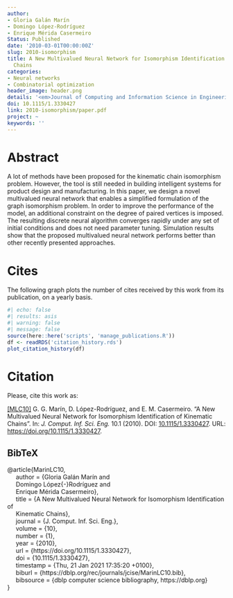 ```yaml
---
author:
- Gloria Galán Marín
- Domingo López-Rodríguez
- Enrique Mérida Casermeiro
Status: Published
date: '2010-03-01T00:00:00Z'
slug: 2010-isomorphism
title: A New Multivalued Neural Network for Isomorphism Identification of Kinematic
  Chains
categories:
- Neural networks
- Combinatorial optimization
header_image: header.png
details: '<em>Journal of Computing and Information Science in Engineering</em> 10(1) '
doi: 10.1115/1.3330427
link: 2010-isomorphism/paper.pdf
project: ~
keywords: ''
---
```




# Abstract


A lot of methods have been proposed for the kinematic chain isomorphism problem. However, the tool is still needed in building intelligent systems for product design and manufacturing. In this paper, we design a novel multivalued neural network that enables a simplified formulation of the graph isomorphism problem. In order to improve the performance of the model, an additional constraint on the degree of paired vertices is imposed. The resulting discrete neural algorithm converges rapidly under any set of initial conditions and does not need parameter tuning. Simulation results show that the proposed multivalued neural network performs better than other recently presented approaches.





# Cites

The following graph plots the number of cites received by this work from its publication, on a yearly basis.

```r
#| echo: false
#| results: asis
#| warning: false
#| message: false
source(here::here('scripts', 'manage_publications.R'))
df <- readRDS('citation_history.rds')
plot_citation_history(df)
```


# Citation
Please, cite this work as:


<a name=bib-MarinLC10></a>[[MLC10]](#cite-MarinLC10) G. G. Marín, D. López-Rodríguez, and E. M. Casermeiro. “A New Multivalued Neural Network for Isomorphism Identification of Kinematic Chains”. In: _J. Comput. Inf. Sci. Eng._ 10.1 (2010). DOI: [10.1115/1.3330427](https://doi.org/10.1115%2F1.3330427). URL: [https://doi.org/10.1115/1.3330427](https://doi.org/10.1115/1.3330427).

::: {.callout-note appearance="minimal" collapse=true}

## BibTeX

@article{MarinLC10,<br>&nbsp;&nbsp;&nbsp;&nbsp;  author    = {Gloria Galán Marín and<br>&nbsp;&nbsp;&nbsp;&nbsp;               Domingo López{-}Rodríguez and<br>&nbsp;&nbsp;&nbsp;&nbsp;               Enrique Mérida Casermeiro},<br>&nbsp;&nbsp;&nbsp;&nbsp;  title     = {A New Multivalued Neural Network for Isomorphism Identification of<br>&nbsp;&nbsp;&nbsp;&nbsp;               Kinematic Chains},<br>&nbsp;&nbsp;&nbsp;&nbsp;  journal   = {J. Comput. Inf. Sci. Eng.},<br>&nbsp;&nbsp;&nbsp;&nbsp;  volume    = {10},<br>&nbsp;&nbsp;&nbsp;&nbsp;  number    = {1},<br>&nbsp;&nbsp;&nbsp;&nbsp;  year      = {2010},<br>&nbsp;&nbsp;&nbsp;&nbsp;  url       = {https://doi.org/10.1115/1.3330427},<br>&nbsp;&nbsp;&nbsp;&nbsp;  doi       = {10.1115/1.3330427},<br>&nbsp;&nbsp;&nbsp;&nbsp;  timestamp = {Thu, 21 Jan 2021 17:35:20 +0100},<br>&nbsp;&nbsp;&nbsp;&nbsp;  biburl    = {https://dblp.org/rec/journals/jcise/MarinLC10.bib},<br>&nbsp;&nbsp;&nbsp;&nbsp;  bibsource = {dblp computer science bibliography, https://dblp.org}<br>}

:::


